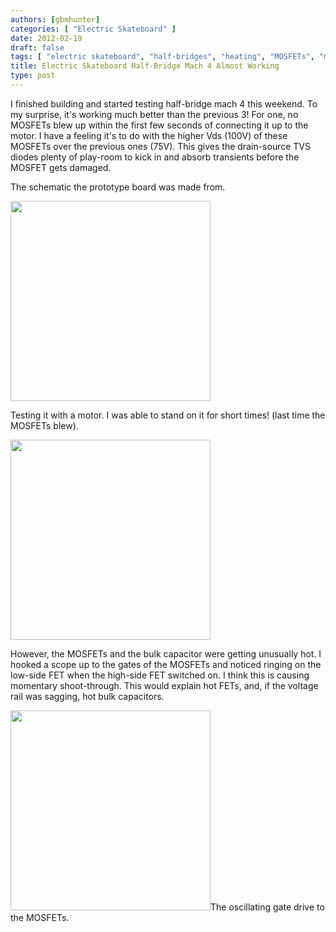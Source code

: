 ```yaml
---
authors: [gbmhunter]
categories: [ "Electric Skateboard" ]
date: 2012-02-19
draft: false
tags: [ "electric skateboard", "half-bridges", "heating", "MOSFETs", "motors" ]
title: Electric Skateboard Half-Bridge Mach 4 Almost Working
type: post
---
```



I finished building and started testing half-bridge mach 4 this weekend. To my surprise, it's working much better than the previous 3! For one, no MOSFETs blew up within the first few seconds of connecting it up to the motor. I have a feeling it's to do with the higher Vds (100V) of these MOSFETs over the previous ones (75V). This gives the drain-source TVS diodes plenty of play-room to kick in and absorb transients before the MOSFET gets damaged.

The schematic the prototype board was made from.


<Image src={half_bridge_schematic_for_eda_forums} width="320px"></Image>

Testing it with a motor. I was able to stand on it for short times! (last time the MOSFETs blew).


<Image src={n_2012_02_18_17_08_37} width="320px"></Image>

However, the MOSFETs and the bulk capacitor were getting unusually hot. I hooked a scope up to the gates of the MOSFETs and noticed ringing on the low-side FET when the high-side FET switched on. I think this is causing momentary shoot-through. This would explain hot FETs, and, if the voltage rail was sagging, hot bulk capacitors.


<Image src={n_2012_02_18_16_17_26} width="320px">The oscillating gate drive to the MOSFETs.</Image>
